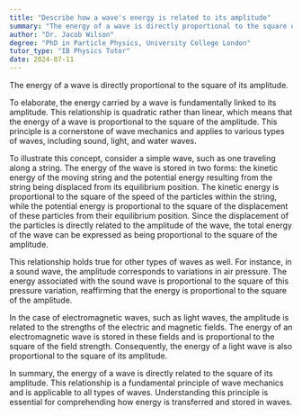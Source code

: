```yaml
---
title: "Describe how a wave's energy is related to its amplitude"
summary: "The energy of a wave is directly proportional to the square of its amplitude."
author: "Dr. Jacob Wilson"
degree: "PhD in Particle Physics, University College London"
tutor_type: "IB Physics Tutor"
date: 2024-07-11
---
```


The energy of a wave is directly proportional to the square of its amplitude.

To elaborate, the energy carried by a wave is fundamentally linked to its amplitude. This relationship is quadratic rather than linear, which means that the energy of a wave is proportional to the square of the amplitude. This principle is a cornerstone of wave mechanics and applies to various types of waves, including sound, light, and water waves.

To illustrate this concept, consider a simple wave, such as one traveling along a string. The energy of the wave is stored in two forms: the kinetic energy of the moving string and the potential energy resulting from the string being displaced from its equilibrium position. The kinetic energy is proportional to the square of the speed of the particles within the string, while the potential energy is proportional to the square of the displacement of these particles from their equilibrium position. Since the displacement of the particles is directly related to the amplitude of the wave, the total energy of the wave can be expressed as being proportional to the square of the amplitude.

This relationship holds true for other types of waves as well. For instance, in a sound wave, the amplitude corresponds to variations in air pressure. The energy associated with the sound wave is proportional to the square of this pressure variation, reaffirming that the energy is proportional to the square of the amplitude.

In the case of electromagnetic waves, such as light waves, the amplitude is related to the strengths of the electric and magnetic fields. The energy of an electromagnetic wave is stored in these fields and is proportional to the square of the field strength. Consequently, the energy of a light wave is also proportional to the square of its amplitude.

In summary, the energy of a wave is directly related to the square of its amplitude. This relationship is a fundamental principle of wave mechanics and is applicable to all types of waves. Understanding this principle is essential for comprehending how energy is transferred and stored in waves.
    